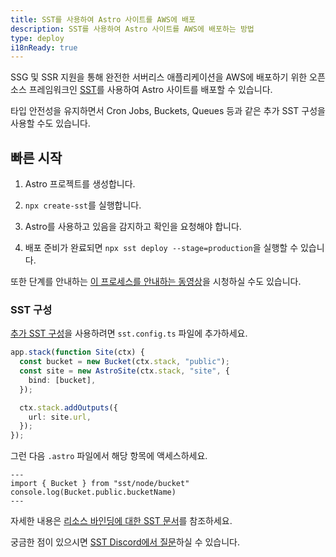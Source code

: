 ```yaml
---
title: SST를 사용하여 Astro 사이트를 AWS에 배포
description: SST를 사용하여 Astro 사이트를 AWS에 배포하는 방법
type: deploy
i18nReady: true
---
```


SSG 및 SSR 지원을 통해 완전한 서버리스 애플리케이션을 AWS에 배포하기 위한 오픈 소스 프레임워크인 [SST](https://sst.dev)를 사용하여 Astro 사이트를 배포할 수 있습니다.

타입 안전성을 유지하면서 Cron Jobs, Buckets, Queues 등과 같은 추가 SST 구성을 사용할 수도 있습니다.

## 빠른 시작

1. Astro 프로젝트를 생성합니다.

2. `npx create-sst`를 실행합니다.

3. Astro를 사용하고 있음을 감지하고 확인을 요청해야 합니다.

4. 배포 준비가 완료되면 `npx sst deploy --stage=production`을 실행할 수 있습니다.

또한 단계를 안내하는 [이 프로세스를 안내하는 동영상](https://www.youtube.com/watch?v=AFP3ZHxO7Gg)을 시청하실 수도 있습니다.

### SST 구성

[추가 SST 구성](https://docs.sst.dev/)을 사용하려면 `sst.config.ts` 파일에 추가하세요.

```ts {2} {4} title="sst.config.ts"
app.stack(function Site(ctx) {
  const bucket = new Bucket(ctx.stack, "public");
  const site = new AstroSite(ctx.stack, "site", {
    bind: [bucket],
  });

  ctx.stack.addOutputs({
    url: site.url,
  });
});
```

그런 다음 `.astro` 파일에서 해당 항목에 액세스하세요.

```astro
---
import { Bucket } from "sst/node/bucket"
console.log(Bucket.public.bucketName)
---
```

자세한 내용은 [리소스 바인딩에 대한 SST 문서](https://docs.sst.dev/resource-bind)를 참조하세요.

궁금한 점이 있으시면 [SST Discord에서 질문](https://discord.gg/sst)하실 수 있습니다.
